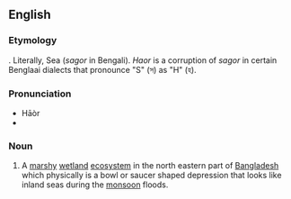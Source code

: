 {{wikipedia}}
{{see|HAOR}}
==English==

===Etymology===
{{Beng.}} {{Beng|[[হাওর]]}}. Literally, Sea (''sagor'' in Bengali). ''Haor'' is a corruption of ''sagor'' in certain Benglaai dialects that pronounce "S" (স) as "H" (হ).

===Pronunciation===
* Hāòr
*{{IPA|hɑːɒɹ}}

===Noun===
{{en-noun}}

# A [[marshy]] [[wetland]] [[ecosystem]] in the north eastern part of [[Bangladesh]] which physically is a bowl or saucer shaped depression that looks like inland seas during the [[monsoon]] floods.